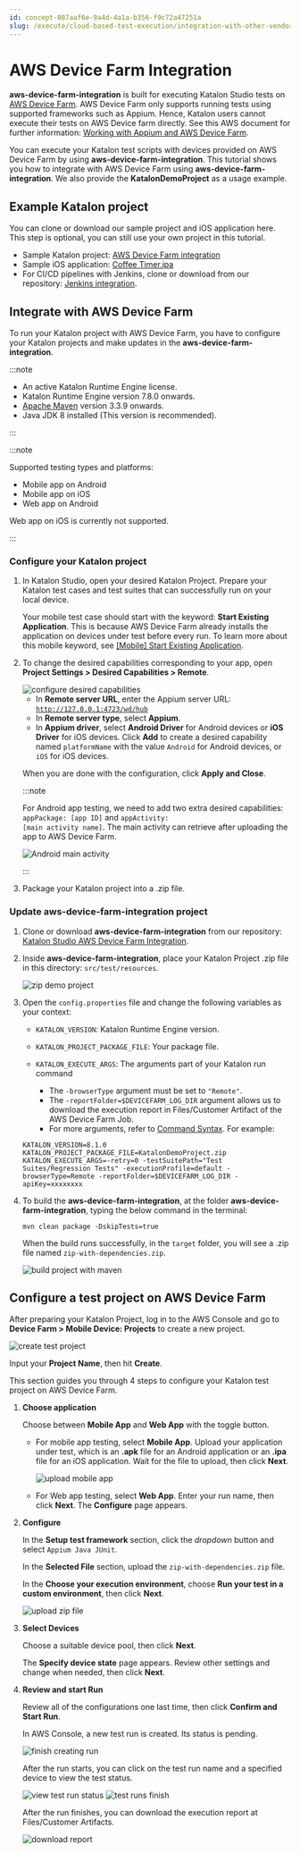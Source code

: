 ```yaml
---
id: concept-087aaf6e-9a4d-4a1a-b356-f9c72a47251a
slug: /execute/cloud-based-test-execution/integration-with-other-vendors-for-cloud-execution/aws-device-farm-integration
---
```


# AWS Device Farm Integration

**aws-device-farm-integration** is built for executing Katalon Studio tests on [AWS Device Farm](https://aws.amazon.com/device-farm/). AWS Device Farm only supports running tests using supported frameworks such as Appium. Hence, Katalon users cannot execute their tests on AWS Device farm directly. See this AWS document for further information: [Working with Appium and AWS Device Farm](https://docs.aws.amazon.com/devicefarm/latest/developerguide/test-types-appium.html).

You can execute your Katalon test scripts with devices provided on AWS Device Farm by using **aws-device-farm-integration**. This tutorial shows you how to integrate with AWS Device Farm using **aws-device-farm-integration**. We also provide the **KatalonDemoProject** as a usage example.

## Example Katalon project

You can clone or download our sample project and iOS application here. This step is optional, you can still use your own project in this tutorial.

-   Sample Katalon project: [AWS Device Farm integration](https://github.com/katalon-studio-samples/aws-device-farm-integration/tree/main/aut/KatalonDemoProject)
-   Sample iOS application: [Coffee Timer.ipa](https://github.com/katalon-studio-samples/aws-device-farm-integration/blob/main/aut/Coffee%20Timer.ipa)
-   For CI/CD pipelines with Jenkins, clone or download from our repository: [Jenkins integration](https://github.com/katalon-studio-samples/ci-samples).


## Integrate with AWS Device Farm

To run your Katalon project with AWS Device Farm, you have to configure your Katalon projects and make updates in the **aws-device-farm-integration**.


:::note

-   An active Katalon Runtime Engine license.
-   Katalon Runtime Engine version 7.8.0 onwards.
-   [Apache Maven](https://maven.apache.org/download.cgi) version 3.3.9 onwards.
-   Java JDK 8 installed \(This version is recommended\).

:::


:::note

Supported testing types and platforms:

-   Mobile app on Android
-   Mobile app on iOS
-   Web app on Android

Web app on iOS is currently not supported.

:::

### Configure your Katalon project

1.  In Katalon Studio, open your desired Katalon Project. Prepare your Katalon test cases and test suites that can successfully run on your local device.

    Your mobile test case should start with the keyword: **Start Existing Application**. This is because AWS Device Farm already installs the application on devices under test before every run. To learn more about this mobile keyword, see [\[Mobile\] Start Existing Application](/create-tests/keywords/keyword-description-in-katalon-studio/mobile-keywords/mobile-start-existing-application).

2.  To change the desired capabilities corresponding to your app, open **Project Settings &gt; Desired Capabilities &gt; Remote**.

    <img src="https://github.com/katalon-studio/docs-images/raw/master/katalon-studio/docs/aws-device-farm-integration/KS-AWS-Enable-AWS.png" width={700} alt="configure desired capabilities" />

    -   In **Remote server URL**, enter the Appium server URL: <code>http://127.0.0.1:4723/wd/hub</code>
    -   In **Remote server type**, select **Appium**.
    -   In **Appium driver**, select **Android Driver** for Android devices or **iOS Driver** for iOS devices.
    Click **Add** to create a desired capability named <code>platformName</code> with the value <code>Android</code> for Android devices, or <code>iOS</code> for iOS devices.

    When you are done with the configuration, click **Apply and Close**.

    
    :::note

    For Android app testing, we need to add two extra desired capabilities: <code>appPackage: [app ID]</code> and <code>appActivity: [main activity name]</code>. The main activity can retrieve after uploading the app to AWS Device Farm.

    <img src="https://github.com/katalon-studio/docs-images/raw/master/katalon-studio/docs/aws-device-farm-integration/android-main-activity.png" width={300} alt="Android main activity" />

    :::

3.  Package your Katalon project into a .zip file.


### Update aws-device-farm-integration project

1.  Clone or download **aws-device-farm-integration** from our repository: [Katalon Studio AWS Device Farm Integration](https://github.com/katalon-studio-samples/aws-device-farm-integration).
2.  Inside **aws-device-farm-integration**, place your Katalon Project .zip file in this directory: <code>src/test/resources</code>.

    <img src="https://github.com/katalon-studio/docs-images/raw/master/katalon-studio/docs/aws-device-farm-integration/zip-demo-project.png" width={400} alt="zip demo project" />

3.  Open the <code>config.properties</code> file and change the following variables as your context:

    -   <code>KATALON&#95;VERSION</code>: Katalon Runtime Engine version.
    -   <code>KATALON&#95;PROJECT&#95;PACKAGE&#95;FILE</code>: Your package file.
    -   <code>KATALON&#95;EXECUTE&#95;ARGS</code>: The arguments part of your Katalon run command

        -   The <code>-browserType</code> argument must be set to <code>"Remote"</code>.
        -   The <code>-reportFolder=$DEVICEFARM&#95;LOG&#95;DIR</code> argument allows us to download the execution report in Files/Customer Artifact of the AWS Device Farm Job.
        -   For more arguments, refer to [Command Syntax](/execute/katalon-runtime-engine/command-line-syntax-in-katalon-runtime-engine#).
    For example:

    ```
    KATALON_VERSION=8.1.0
    KATALON_PROJECT_PACKAGE_FILE=KatalonDemoProject.zip
    KATALON_EXECUTE_ARGS=-retry=0 -testSuitePath="Test Suites/Regression Tests" -executionProfile=default -browserType=Remote -reportFolder=$DEVICEFARM_LOG_DIR -apiKey=xxxxxxxx
    
    ```

4.  To build the **aws-device-farm-integration**, at the folder **aws-device-farm-integration**, typing the below command in the terminal:

    <code>mvn clean package -DskipTests=true</code>

    When the build runs successfully, in the <code>target</code> folder, you will see a .zip file named <code>zip-with-dependencies.zip</code>.

    <img src="https://github.com/katalon-studio/docs-images/raw/master/katalon-studio/docs/aws-device-farm-integration/2-build-project-with-maven.png" width={500} alt="build project with maven" />


## Configure a test project on AWS Device Farm

After preparing your Katalon Project, log in to the AWS Console and go to **Device Farm &gt; Mobile Device: Projects** to create a new project.

<img src="https://github.com/katalon-studio/docs-images/raw/master/katalon-studio/docs/aws-device-farm-integration/3-create-test-project.png" width={700} alt="create test project" />

Input your **Project Name**, then hit **Create**.

This section guides you through 4 steps to configure your Katalon test project on AWS Device Farm.

1.  **Choose application**

    Choose between **Mobile App** and **Web App** with the toggle button.

    -   For mobile app testing, select **Mobile App**. Upload your application under test, which is an **.apk** file for an Android application or an **.ipa** file for an iOS application. Wait for the file to upload, then click **Next**.

        <img src="https://github.com/katalon-studio/docs-images/raw/master/katalon-studio/docs/aws-device-farm-integration/3-upload-mobile-app.png" width={600} alt="upload mobile app" />

    -   For Web app testing, select **Web App**. Enter your run name, then click **Next**. The **Configure** page appears.

2.  **Configure**

    In the **Setup test framework** section, click the *dropdown* button and select <code>Appium Java JUnit</code>.

    In the **Selected File** section, upload the <code>zip-with-dependencies.zip</code> file.

    In the **Choose your execution environment**, choose **Run your test in a custom environment**, then click **Next**.

    <img src="https://github.com/katalon-studio/docs-images/raw/master/katalon-studio/docs/aws-device-farm-integration/3-upload-zip-file.png" width={700} alt="upload zip file" />

3.  **Select Devices**

    Choose a suitable device pool, then click **Next**.

    The **Specify device state** page appears. Review other settings and change when needed, then click **Next**.

4.  **Review and start Run**

    Review all of the configurations one last time, then click **Confirm and Start Run**.

    In AWS Console, a new test run is created. Its status is pending.

    <img src="https://github.com/katalon-studio/docs-images/raw/master/katalon-studio/docs/aws-device-farm-integration/3-finish-creating-run.png" width={700} alt="finish creating run" />

    After the run starts, you can click on the test run name and a specified device to view the test status.

    <img src="https://github.com/katalon-studio/docs-images/raw/master/katalon-studio/docs/aws-device-farm-integration/3-view-test-run-status.png" width={700} alt="view test run status" />

    <img src="https://github.com/katalon-studio/docs-images/raw/master/katalon-studio/docs/aws-device-farm-integration/3-test-runs-finish.png" width={700} alt="test runs finish" />

    After the run finishes, you can download the execution report at Files/Customer Artifacts.

    <img src="https://github.com/katalon-studio/docs-images/raw/master/katalon-studio/docs/aws-device-farm-integration/3-download-report.png" width={700} alt="download report" />